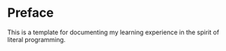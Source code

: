 # Preface {.unnumbered}

This is a template for documenting my learning experience in the spirit of literal programming.